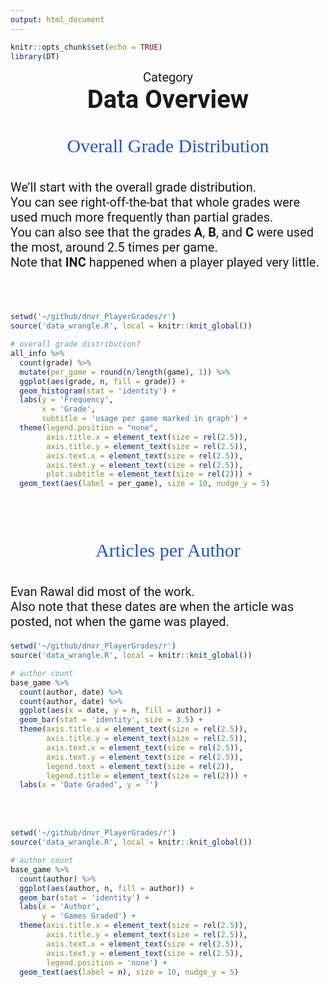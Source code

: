 ```yaml
---
output: html_document
---
```


```r
knitr::opts_chunk$set(echo = TRUE)
library(DT)
```

<p id = "cat">Category</p>
<strong><p id = "title">Data Overview</p></strong>
<br><br>
<p id="section">Overall Grade Distribution</p>
<br>
<p id="desc">We'll start with the overall grade distribution.<br>You can see right-off-the-bat that whole grades were used much more frequently than partial grades.<br>You can also see that the grades <strong>A</strong>, <strong>B</strong>, and <strong>C</strong> were used the most, around 2.5 times per game.<br>Note that <strong>INC</strong> happened when a player played very little.</p>
<br><br>
```r
setwd('~/github/dnvr_PlayerGrades/r')
source('data_wrangle.R', local = knitr::knit_global())

# overall grade distribution?
all_info %>% 
  count(grade) %>% 
  mutate(per_game = round(n/length(game), 1)) %>% 
  ggplot(aes(grade, n, fill = grade)) + 
  geom_histogram(stat = 'identity') +
  labs(y = 'Frequency',
       x = 'Grade',
       subtitle = 'usage per game marked in graph') +
  theme(legend.position = "none",
        axis.title.x = element_text(size = rel(2.5)),
        axis.title.y = element_text(size = rel(2.5)),
        axis.text.x = element_text(size = rel(2.5)),
        axis.text.y = element_text(size = rel(2.5)),
        plot.subtitle = element_text(size = rel(2))) +
  geom_text(aes(label = per_game), size = 10, nudge_y = 5)
```
<br><br><br><br>
<p id="section">Articles per Author</p>
<br>
<p id="desc">Evan Rawal did most of the work.<br>Also note that these dates are when the article was posted, not when the game was played.</p>
```r
setwd('~/github/dnvr_PlayerGrades/r')
source('data_wrangle.R', local = knitr::knit_global())

# author count
base_game %>% 
  count(author, date) %>% 
  count(author, date) %>% 
  ggplot(aes(x = date, y = n, fill = author)) +
  geom_bar(stat = 'identity', size = 3.5) +
  theme(axis.title.x = element_text(size = rel(2.5)),
        axis.title.y = element_text(size = rel(2.5)),
        axis.text.x = element_text(size = rel(2.5)),
        axis.text.y = element_text(size = rel(2.5)),
        legend.text = element_text(size = rel(2)),
        legend.title = element_text(size = rel(2))) +
  labs(x = 'Date Graded', y = '')
```
<br><br>
```r
setwd('~/github/dnvr_PlayerGrades/r')
source('data_wrangle.R', local = knitr::knit_global())

# author count
base_game %>% 
  count(author) %>%
  ggplot(aes(author, n, fill = author)) +
  geom_bar(stat = 'identity') +
  labs(x = 'Author',
       y = 'Games Graded') +
  theme(axis.title.x = element_text(size = rel(2.5)),
        axis.title.y = element_text(size = rel(2.5)),
        axis.text.x = element_text(size = rel(2.5)),
        axis.text.y = element_text(size = rel(2.5)),
        legend.position = 'none') +
  geom_text(aes(label = n), size = 10, nudge_y = 5)

```








<style>
@import url('https://fonts.googleapis.com/css2?family=Roboto:wght@500&display=swap');
@import url('https://fonts.googleapis.com/css2?family=Zilla+Slab:wght@300;500&display=swap');

#cat{
  margin: auto;
  text-align: center;
  font-size: 20px;
  font-family: 'Roboto', sans-serif;
}

#title{
  margin: auto;
  text-align: center;
  font-size: 40px;
  font-family: 'Roboto', sans-serif;
}

#desc{
  font-size: 20px;
  font-family: 'Roboto', sans-serif;
}

#section{
  margin: auto;
  text-align: center;
  font-family: 'Zilla Slab', serif;
  font-size: 30px;
  color: #2553CC;
}

</style>
